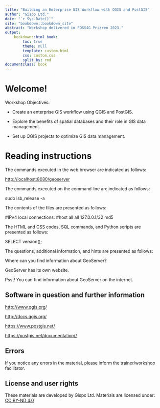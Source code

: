 ```yaml
---
title: "Building an Enterprise GIS Workflow with QGIS and PostGIS"
author: "Gispo Ltd."
date: "`r Sys.Date()`"
site: "bookdown::bookdown_site"
abstract: "Workshop delivered in FOSS4G Prizren 2023."
output:
    bookdown::html_book:
        toc: true
        theme: null
        template: custom.html
        css: custom.css
        split_by: rmd
documentclass: book
---
```


<!-- Exercises -->

# Welcome!

Workshop Objectives:

-   Create an enterprise GIS workflow using QGIS and PostGIS.

-   Explore the benefits of spatial databases and their role in GIS data management.

-   Set up QGIS projects to optimize GIS data management.

# Reading instructions

The commands executed in the web browser are indicated as follows:

::: note-box
<http://localhost:8080/geoserver>
:::

The commands executed on the command line are indicated as follows:

::: commandline-box
sudo lsb_release -a
:::

The contents of the files are presented as follows:

::: file-content-box
#IPv4 local connections: #host all all 127.0.0.1/32 md5
:::

The HTML and CSS codes, SQL commands, and Python scripts are presented as follows:

::: code-box
SELECT version();
:::

The questions, additional information, and hints are presented as follows:

::: hint-box
Where can you find information about GeoServer?

GeoServer has its own website.

Psst! You can find information about GeoServer on the internet.
:::

## Software in question and further information

::: note-box
<http://www.qgis.org/>
:::

::: note-box
<http://docs.qgis.org/>
:::

::: note-box
<https://www.postgis.net/>
:::

::: note-box
<https://postgis.net/documentation//>
:::

## Errors

If you notice any errors in the material, please inform the trainer/workshop facilitator.

## License and user rights

These materials are developed by Gispo Ltd. Materials are licensed under: [CC BY-ND 4.0](https://creativecommons.org/licenses/by-nd/4.0/)
